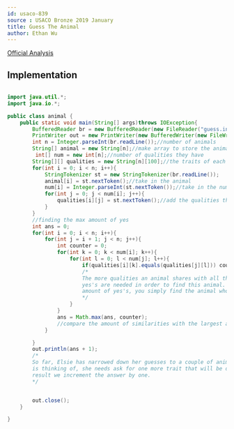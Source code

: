 ```yaml
---
id: usaco-839
source : USACO Bronze 2019 January
title: Guess The Animal
author: Ethan Wu
---
```


[Official Analysis](http://www.usaco.org/current/data/sol_guess_bronze_jan19.html)
<LanguageSection>
<JavaSection>

## Implementation

```java

import java.util.*;
import java.io.*;

public class animal {
    public static void main(String[] args)throws IOException{
        BufferedReader br = new BufferedReader(new FileReader("guess.in"));
        PrintWriter out = new PrintWriter(new BufferedWriter(new FileWriter("guess.out")));
        int n = Integer.parseInt(br.readLine());//number of animals
        String[] animal = new String[n];//make array to store the animals, ie : cow, bird etc
         int[] num = new int[n];//number of qualities they have
        String[][] qualities = new String[n][100];//the traits of each animal will me stored in here
        for(int i = 0; i < n; i++){
            StringTokenizer st = new StringTokenizer(br.readLine());
            animal[i] = st.nextToken();//take in the animal
            num[i] = Integer.parseInt(st.nextToken());//take in the number of qualities that animal has
            for(int j = 0; j < num[i]; j++){
                qualities[i][j] = st.nextToken();//add the qualities that the animal has to the 2d array
            }
        }
        //finding the max amount of yes
        int ans = 0;
        for(int i = 0; i < n; i++){
            for(int j = i + 1; j < n; j++){
                int counter = 0;
                for(int k = 0; k < num[i]; k++){
                    for(int l = 0; l < num[j]; l++){
                        if(qualities[i][k].equals(qualities[j][l])) counter++; //increment when a similarity is found
                        /*
                        The more qualities an animal shares with all the other animals, the more
                        yes's are needed in order to find this animal. Since you trying to find the max
                        amount of yes's, you simply find the animal who shares the most amount of similarities
                        */
                    }
                }
                ans = Math.max(ans, counter);
                //compare the amount of similarities with the largest amount of similarities found so far
            }

        }
        out.println(ans + 1);
        /*
        So far, Elsie has narrowed down her guesses to a couple of animals. In order to find the specific animal Bessie
        is thinking of, she needs ask for one more trait that will be distinctive to the specific animal. So as a 
        result we increment the answer by one. 
        */


        out.close();
    }

}

```

</JavaSection>

</LanguageSection>
  
